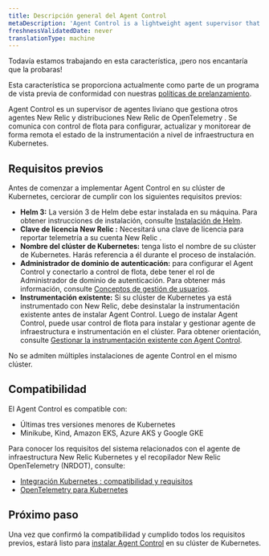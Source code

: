 ```yaml
---
title: Descripción general del Agent Control
metaDescription: 'Agent Control is a lightweight agent supervisor that manages other New Relic and New Relic distribution of OpenTelemetry agents by communicating with Fleet Control to remotely configure, update, and monitor the health of infrastructure-level instrumentation.'
freshnessValidatedDate: never
translationType: machine
---
```


<Callout title="avance">
  Todavía estamos trabajando en esta característica, ¡pero nos encantaría que la probaras!

  Esta característica se proporciona actualmente como parte de un programa de vista previa de conformidad con nuestras [políticas de prelanzamiento](/docs/licenses/license-information/referenced-policies/new-relic-pre-release-policy).
</Callout>

Agent Control es un supervisor de agentes liviano que gestiona otros agentes New Relic y distribuciones New Relic de OpenTelemetry . Se comunica con control de flota para configurar, actualizar y monitorear de forma remota el estado de la instrumentación a nivel de infraestructura en Kubernetes.

## Requisitos previos

Antes de comenzar a implementar Agent Control en su clúster de Kubernetes, cerciorar de cumplir con los siguientes requisitos previos:

* **Helm 3:** La versión 3 de Helm debe estar instalada en su máquina. Para obtener instrucciones de instalación, consulte [Instalación de Helm](https://helm.sh/docs/intro/install).
* **Clave de licencia New Relic :** Necesitará una clave de licencia para reportar telemetría a su cuenta New Relic .
* **Nombre del clúster de Kubernetes:** tenga listo el nombre de su clúster de Kubernetes. Harás referencia a él durante el proceso de instalación.
* **Administrador de dominio de autenticación:** para configurar el Agent Control y conectarlo a control de flota, debe tener el rol de Administrador de dominio de autenticación. Para obtener más información, consulte [Conceptos de gestión de usuarios](/docs/accounts/accounts-billing/new-relic-one-user-management/user-management-concepts/#admin-settings).
* **Instrumentación existente:** Si su clúster de Kubernetes ya está instrumentado con New Relic, debe desinstalar la instrumentación existente antes de instalar Agent Control. Luego de instalar Agent Control, puede usar control de flota para instalar y gestionar agente de infraestructura e instrumentación en el clúster. Para obtener orientación, consulte [Gestionar la instrumentación existente con Agent Control](/docs/new-relic-control/agent-control/reinstrumentation).

<Callout variant="caution" title="advertencia">
  No se admiten múltiples instalaciones de agente Control en el mismo clúster.
</Callout>

## Compatibilidad

El Agent Control es compatible con:

* Últimas tres versiones menores de Kubernetes
* Minikube, Kind, Amazon EKS, Azure AKS y Google GKE

Para conocer los requisitos del sistema relacionados con el agente de infraestructura New Relic Kubernetes y el recopilador New Relic OpenTelemetry (NRDOT), consulte:

* [Integración Kubernetes : compatibilidad y requisitos](/docs/kubernetes-pixie/kubernetes-integration/get-started/kubernetes-integration-compatibility-requirements)
* [OpenTelemetry para Kubernetes](/docs/kubernetes-pixie/kubernetes-integration/installation/k8s-otel)

## Próximo paso

Una vez que confirmó la compatibilidad y cumplido todos los requisitos previos, estará listo para [instalar Agent Control](/docs/new-relic-control/agent-control/setup) en su clúster de Kubernetes.